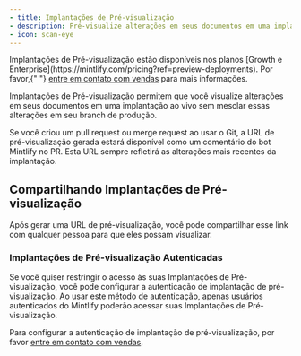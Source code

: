 ```yaml
---
- title: Implantações de Pré-visualização
- description: Pré-visualize alterações em seus documentos em uma implantação ao vivo
- icon: scan-eye
---
```


<Info>
  Implantações de Pré-visualização estão disponíveis nos planos [Growth e Enterprise](https://mintlify.com/pricing?ref=preview-deployments). Por favor,{" "}
  <a href="mailto:sales@mintlify.com">entre em contato com vendas</a> para mais informações.
</Info>

Implantações de Pré-visualização permitem que você visualize alterações em seus documentos em uma implantação ao vivo sem mesclar essas alterações em seu branch de produção.

Se você criou um pull request ou merge request ao usar o Git, a URL de pré-visualização gerada estará disponível como um comentário do bot Mintlify no PR. Esta URL sempre refletirá as alterações mais recentes da implantação.

## Compartilhando Implantações de Pré-visualização

Após gerar uma URL de pré-visualização, você pode compartilhar esse link com qualquer pessoa para que eles possam visualizar.

### Implantações de Pré-visualização Autenticadas

Se você quiser restringir o acesso às suas Implantações de Pré-visualização, você pode configurar a autenticação de implantação de pré-visualização. Ao usar este método de autenticação, apenas usuários autenticados do Mintlify poderão acessar suas Implantações de Pré-visualização.

Para configurar a autenticação de implantação de pré-visualização, por favor [entre em contato com vendas](mailto:sales@mintlify.com).
